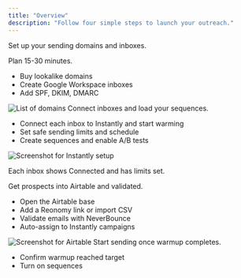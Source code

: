 ```yaml
---
title: "Overview"
description: "Follow four simple steps to launch your outreach."
---
```


<Steps>
<Step title="Step 1 — Email setup">
  Set up your sending domains and inboxes.

<Tip>Plan 15-30 minutes.</Tip>

-   Buy lookalike domains
-   Create Google Workspace inboxes
-   Add SPF, DKIM, DMARC

<Frame>
    <img src="/images/roofgpt-domains.png" alt="List of domains" />
</Frame>

</Step>

<Step title="Step 2 — Instantly setup">
  Connect inboxes and load your sequences.

-   Connect each inbox to Instantly and start warming
-   Set safe sending limits and schedule
-   Create sequences and enable A/B tests

<Frame>
    <img src="/images/roofgpt-instantly.png" alt="Screenshot for Instantly setup" />

</Frame>

  <Check>Each inbox shows Connected and has limits set.</Check>
</Step>

<Step title="Step 3 — Leads & Airtable">
  Get prospects into Airtable and validated.

-   Open the Airtable base
-   Add a Reonomy link or import CSV
-   Validate emails with NeverBounce
-   Auto-assign to Instantly campaigns

<Frame>
    <img src="/images/roofgpt-airtable.png" alt="Screenshot for Airtable" />
</Frame>

</Step>

<Step title="Step 4 — Launch">
  Start sending once warmup completes.

-   Confirm warmup reached target
-   Turn on sequences

</Step>
</Steps>
